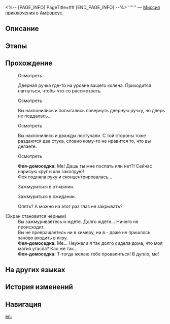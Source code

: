 <%-- [PAGE_INFO]
PageTitle=##
[END_PAGE_INFO] --%>
{{Дополнить|Диалоги.}}
{{Миссия Инфобокс
|id              = 4340194
|Название        = 
|Изображение     = Миссия .png
|Тип             = Миссия приключения
|Событие         = 
|Глава           = 
|Условия         = Завершена [[Миссия Освоения]] «[[О герой, разбей печальную статую]]»
|Персонажи       = Первопроходец; Фея-домоседка
|СтартЛокация    = [[Амфореус]] — [[Элизия Эйдес]]
|Мир             = Амфореус
|Предыдущая      = 
|Следующая       = 
|Награды         = 
}}
'''''' — [[Миссия приключения]] в [[Амфореус]].

==Описание==
{{Описание|<!--официальное описание из Перекрёстка судеб-->}}

==Этапы==


==Прохождение==
{{Дополнить}}

:{{Диалог|undefined}} Осмотреть
:Дверная ручка где-то на уровне вашего колена. Приходится нагнуться, чтобы что-то рассмотреть.

:{{Диалог|undefined}} Осмотреть
:Вы наклонились и попытались повернуть дверную ручку, но дверь не поддалась...

:{{Диалог|undefined}} Осмотреть
:Вы наклонились и дважды постучали. С той стороны тоже раздаются два стука, словно кому-то не нравится то, что вы делаете.

:{{Диалог|undefined}} Осмотреть
:'''Фея-домоседка:''' Ме! Дашь ты мне поспать или нет?! Сейчас нарисую круг и как заколдую!
:Фея подняла руку и сконцентрировалась...
:{{Диалог|Стрелка}} Зажмуриться в отчаянии.
:{{Диалог|Стрелка}} Зажмуриться в ожидании.
:{{Диалог|Стрелка}} Опять? А можно на этот раз глаз не закрывать?
;(Экран становится чёрным)
:Вы зажмуриваетесь и ждёте. Долго ждёте... Ничего не происходит.
:Вы не превращаетесь ни в химеру, ни в {{MC|ж=восьмидесятилетнюю старушку|м=восьмидесятилетнего старика}} - даже не пришлось заново входить в игру.
:'''Фея-домоседка:''' Ме... Неужели я так долго сидела дома, что моя магия угасла? Как же так...
:'''Фея-домоседка:''' Т-тогда желаю тебе провалиться! В дупло, ме!
{{Диалог Конец}}

==На других языках==
{{На других языках
|en   = 
|zhs  = 
|zht  = 
|ja   = 
|ko   = 
|es   = 
|fr   = 
|ru   = 
|th   = 
|vi   = 
|de   = 
|id   = 
|pt   = 
}}

==История изменений==
{{История изменений|3.5}}

==Навигация==
{{Миссия приключения Навбокс|Глава }}

[[en:]]

